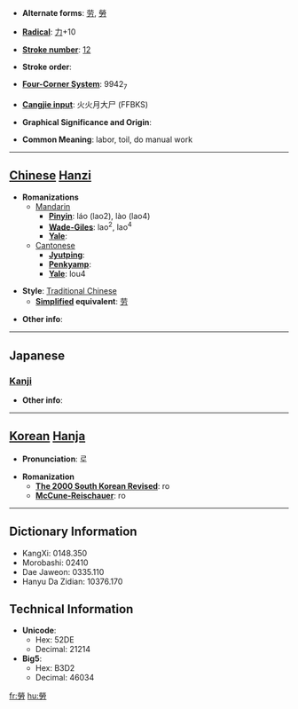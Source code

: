 * '''Alternate forms''': [[劳]], [[勞]]

* '''[[Wiktionary:Chinese radical index| Radical]]''': [[Wiktionary:Chinese radical index 力|力]]+10

* '''[[Wiktionary:Chinese total strokes index|Stroke number]]''': [[Wiktionary:Chinese total strokes index 12|12]]

* '''Stroke order''': 

* '''[[Wiktionary:Chinese four corner index|Four-Corner System]]''': 9942<sub>7</sub>

* '''[[Wiktionary:Chinese Cangjie index|Cangjie input]]''': 火火月大尸 (FFBKS)

* '''Graphical Significance and Origin''': 

* '''Common Meaning''': labor, toil, do manual work

----

== [[Chinese]] [[Hanzi]] ==

* '''Romanizations'''
** [[Mandarin]]
*** '''[[Pinyin]]''': láo (lao2), lào (lao4)
*** '''[[Wade-Giles]]''': lao<sup>2</sup>, lao<sup>4</sup>
*** '''[[Yale]]''': 
**[[Cantonese]]
***'''[[Jyutping]]''':
***'''[[Penkyamp]]''': 
***'''[[Yale]]''': lou4

* '''Style''': [[Traditional Chinese]] 
** '''[[Simplified Chinese|Simplified]] equivalent''': [[劳]]

* '''Other info''': 

----

==Japanese==
===[[Kanji]]===
{{kanji|on readings=[[ろう]] (rō)|kun readings=[[ねぎらう]] (negirau), [[つかれる]] (tsukareru), [[いたわる]] (itawaru)}}

* '''Other info''':  

----

== [[Korean]] [[Hanja]] ==

* '''Pronunciation''': 로

* '''Romanization'''
** '''[[The 2000 South Korean Revised Romanization|The 2000 South Korean Revised]]''': ro
** '''[[McCune-Reischauer]]''': ro

----

== Dictionary Information ==

* KangXi: 0148.350
* Morobashi: 02410
* Dae Jaweon: 0335.110
* Hanyu Da Zidian: 10376.170

== Technical Information ==

* '''Unicode''':
** Hex: 52DE
** Decimal: 21214
* '''Big5''':
** Hex: B3D2
** Decimal: 46034

[[fr:勞]]
[[hu:勞]]